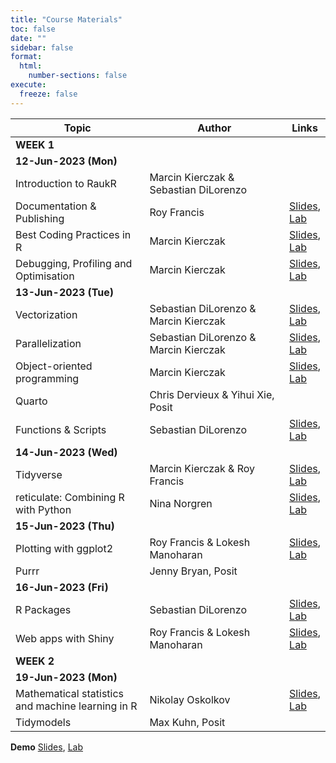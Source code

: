 ```yaml
---
title: "Course Materials"
toc: false
date: ""
sidebar: false
format:
  html:
    number-sections: false
execute:
  freeze: false
---
```


:::{.contents-table .column-body-outset}

|Topic                                |Author                                 |Links|
|-------------------------------------|---------------------------------------|-----|
|[**WEEK 1**]{.highlight style="display:block;"}                              |||
|[**12-Jun-2023 (Mon)**]{.highlight}                                          |||
|Introduction to RaukR                |Marcin Kierczak & Sebastian DiLorenzo  ||
|Documentation & Publishing           |Roy Francis                            |[Slides](slides/publishing/index.html), [Lab](labs/publishing/index.html)|
|Best Coding Practices in R           |Marcin Kierczak                        |[Slides](slides/coding/index.html), [Lab](labs/coding/index.html)|
|Debugging, Profiling and Optimisation|Marcin Kierczak                        |[Slides](slides/debugging/index.html), [Lab](labs/debugging/index.html)|
|[**13-Jun-2023 (Tue)**]{.highlight}                                          |||
|Vectorization                        |Sebastian DiLorenzo & Marcin Kierczak  |[Slides](slides/vectorization/index.html), [Lab](labs/vectorization/index.html)|
|Parallelization                      |Sebastian DiLorenzo & Marcin Kierczak  |[Slides](slides/parallelization/index.html), [Lab](labs/parallelization/index.html)|
|Object-oriented programming          |Marcin Kierczak                        |[Slides](slides/oop/index.html), [Lab](labs/oop/index.html)|
|Quarto                               |Chris Dervieux & Yihui Xie, Posit      ||
|Functions & Scripts                  |Sebastian DiLorenzo                    |[Slides](slides/scripting/index.html), [Lab](labs/scripting/index.html)|
|[**14-Jun-2023 (Wed)**]{.highlight}                                          |||
|Tidyverse                            |Marcin Kierczak & Roy Francis          |[Slides](slides/tidyverse/index.html), [Lab](labs/tidyverse/index.html)|
|reticulate: Combining R with Python  |Nina Norgren                           |[Slides](slides/reticulate/index.html), [Lab](labs/reticulate/index.html)|
|[**15-Jun-2023 (Thu)**]{.highlight}                                          |||
|Plotting with ggplot2                |Roy Francis & Lokesh Manoharan         |[Slides](slides/ggplot/index.html), [Lab](labs/ggplot/index.html)|
|Purrr                                |Jenny Bryan, Posit                     ||
|[**16-Jun-2023 (Fri)**]{.highlight}                                          |||
|R Packages                           |Sebastian DiLorenzo                    |[Slides](slides/packages/index.html), [Lab](labs/packages/index.html)|
|Web apps with Shiny                  |Roy Francis & Lokesh Manoharan         |[Slides](slides/shiny/index.html), [Lab](labs/shiny/index.html)|
|[**WEEK 2**]{.highlight style="display:block;"}                              |||
|[**19-Jun-2023 (Mon)**]{.highlight}                                          |||
|Mathematical statistics and machine learning in R|Nikolay Oskolkov      |[Slides](slides/ml/index.html), [Lab](labs/ml/index.html)|
|Tidymodels                           |Max Kuhn, Posit                        ||

**Demo** [Slides](slides/demo/index.html), [Lab](labs/demo/index.html)

:::